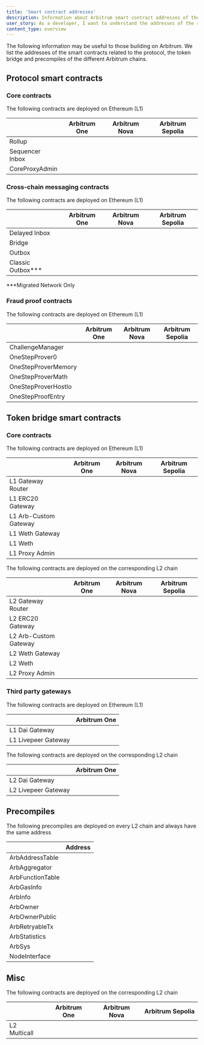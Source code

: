 ```yaml
---
title: 'Smart contract addresses'
description: Information about Arbitrum smart contract addresses of the protocol.
user_story: As a developer, I want to understand the addresses of the smart contracts related to the protocol, the token bridge and precompiles of the different Arbitrum chains.
content_type: overview
---
```



The following information may be useful to those building on Arbitrum. We list the addresses of the smart contracts related to the protocol, the token bridge and precompiles of the different Arbitrum chains.

## Protocol smart contracts

### Core contracts

The following contracts are deployed on Ethereum (L1)

|                 | Arbitrum One                                                                                   | Arbitrum Nova                                                                                  | Arbitrum Sepolia                                                                                      |
| --------------- | ---------------------------------------------------------------------------------------------- | ---------------------------------------------------------------------------------------------- | ----------------------------------------------------------------------------------------------------- |
| Rollup          | <AEL address="0x5eF0D09d1E6204141B4d37530808eD19f60FBa35" chainID={1} shortenAddress={true} /> | <AEL address="0xFb209827c58283535b744575e11953DCC4bEAD88" chainID={1} shortenAddress={true} /> | <AEL address="0xd80810638dbDF9081b72C1B33c65375e807281C8" chainID={11155111} shortenAddress={true} /> |
| Sequencer Inbox | <AEL address="0x1c479675ad559DC151F6Ec7ed3FbF8ceE79582B6" chainID={1} shortenAddress={true} /> | <AEL address="0x211E1c4c7f1bF5351Ac850Ed10FD68CFfCF6c21b" chainID={1} shortenAddress={true} /> | <AEL address="0x6c97864CE4bEf387dE0b3310A44230f7E3F1be0D" chainID={11155111} shortenAddress={true} /> |
| CoreProxyAdmin  | <AEL address="0x554723262467F125Ac9e1cDFa9Ce15cc53822dbD" chainID={1} shortenAddress={true} /> | <AEL address="0x71D78dC7cCC0e037e12de1E50f5470903ce37148" chainID={1} shortenAddress={true} /> | <AEL address="0x1ed74a4e4F4C42b86A7002e9951e98DBcC890686" chainID={11155111} shortenAddress={true} /> |

### Cross-chain messaging contracts

The following contracts are deployed on Ethereum (L1)

|                      | Arbitrum One                                                                                                                                                                                         | Arbitrum Nova                                                                                  | Arbitrum Sepolia                                                                                      |
| -------------------- | ---------------------------------------------------------------------------------------------------------------------------------------------------------------------------------------------------- | ---------------------------------------------------------------------------------------------- | ----------------------------------------------------------------------------------------------------- |
| Delayed Inbox        | <AEL address="0x4Dbd4fc535Ac27206064B68FfCf827b0A60BAB3f" chainID={1} shortenAddress={true} />                                                                                                       | <AEL address="0xc4448b71118c9071Bcb9734A0EAc55D18A153949" chainID={1} shortenAddress={true} /> | <AEL address="0xaAe29B0366299461418F5324a79Afc425BE5ae21" chainID={11155111} shortenAddress={true} /> |
| Bridge               | <AEL address="0x8315177aB297bA92A06054cE80a67Ed4DBd7ed3a" chainID={1} shortenAddress={true} />                                                                                                       | <AEL address="0xC1Ebd02f738644983b6C4B2d440b8e77DdE276Bd" chainID={1} shortenAddress={true} /> | <AEL address="0x38f918D0E9F1b721EDaA41302E399fa1B79333a9" chainID={11155111} shortenAddress={true} /> |
| Outbox               | <AEL address="0x0B9857ae2D4A3DBe74ffE1d7DF045bb7F96E4840" chainID={1} shortenAddress={true} />                                                                                                       | <AEL address="0xD4B80C3D7240325D18E645B49e6535A3Bf95cc58" chainID={1} shortenAddress={true} /> | <AEL address="0x65f07C7D521164a4d5DaC6eB8Fac8DA067A3B78F" chainID={11155111} shortenAddress={true} /> |
| Classic Outbox\*\*\* | <AEL address="0x760723CD2e632826c38Fef8CD438A4CC7E7E1A40" chainID={1} shortenAddress={true} /> <br /> <AEL address="0x667e23ABd27E623c11d4CC00ca3EC4d0bD63337a" chainID={1} shortenAddress={true} /> |                                                                                                |                                                                                                       |

\*\*\*Migrated Network Only

### Fraud proof contracts

The following contracts are deployed on Ethereum (L1)

|                     | Arbitrum One                                                                                   | Arbitrum Nova                                                                                  | Arbitrum Sepolia                                                                                      |
| ------------------- | ---------------------------------------------------------------------------------------------- | ---------------------------------------------------------------------------------------------- | ----------------------------------------------------------------------------------------------------- |
| ChallengeManager    | <AEL address="0xe5896783a2F463446E1f624e64Aa6836BE4C6f58" chainID={1} shortenAddress={true} /> | <AEL address="0xA59075221b50C598aED0Eae0bB9869639513af0D" chainID={1} shortenAddress={true} /> | <AEL address="0x84EDD049A8a54fB6ED6c239Ad46f5B021F150700" chainID={11155111} shortenAddress={true} /> |
| OneStepProver0      | <AEL address="0x499A4f574f2e4F8837E242adEc86223Ef7DeEfcC" chainID={1} shortenAddress={true} /> | <AEL address="0x8323B58C522690E6aFae94044825F0c79A93d236" chainID={1} shortenAddress={true} /> | <AEL address="0xAF57ce898670D8fb4BEa8d3C37E22CbA01B70ddA" chainID={11155111} shortenAddress={true} /> |
| OneStepProverMemory | <AEL address="0xb556F3Bb0FdCFeAf81a1c393e024a69a3327B676" chainID={1} shortenAddress={true} /> | <AEL address="0x7a6C0503107858f82a790E481024134092e19979" chainID={1} shortenAddress={true} /> | <AEL address="0xA6Aca7d478e5236868bd8C8fD95B061685CBf0c5" chainID={11155111} shortenAddress={true} /> |
| OneStepProverMath   | <AEL address="0xd315Ac3a82E8EDAA84b347F478e0F59801747970" chainID={1} shortenAddress={true} /> | <AEL address="0x1efb116EBC38CE895Eb2E5e009234E0E0836f2F5" chainID={1} shortenAddress={true} /> | <AEL address="0xfEe5c93D21b1b036eD6C250ca08F274a1a7d42F4" chainID={11155111} shortenAddress={true} /> |
| OneStepProverHostIo | <AEL address="0xb965b08A826D4C7634e0Df4c5eF5E1d1f9b5D13A" chainID={1} shortenAddress={true} /> | <AEL address="0x9CBC3F14a57CE6eAD0e770F528E2f1E8b8C37613" chainID={1} shortenAddress={true} /> | <AEL address="0xA53aA7d75C6672d774D4229c3cCf1F79870B752a" chainID={11155111} shortenAddress={true} /> |
| OneStepProofEntry   | <AEL address="0x3E1f62AA8076000c3218493FE3e0Ae40bcB9A1DF" chainID={1} shortenAddress={true} /> | <AEL address="0x7AdcA86896c4220f19B2f7f9746e7A99E57B0Fc5" chainID={1} shortenAddress={true} /> | <AEL address="0x08a289543e8e3423db585DcFF8fa0a6E4b515961" chainID={11155111} shortenAddress={true} /> |

## Token bridge smart contracts

### Core contracts

The following contracts are deployed on Ethereum (L1)

|                       | Arbitrum One                                                                                   | Arbitrum Nova                                                                                  | Arbitrum Sepolia                                                                                      |
| --------------------- | ---------------------------------------------------------------------------------------------- | ---------------------------------------------------------------------------------------------- | ----------------------------------------------------------------------------------------------------- |
| L1 Gateway Router     | <AEL address="0x72Ce9c846789fdB6fC1f34aC4AD25Dd9ef7031ef" chainID={1} shortenAddress={true} /> | <AEL address="0xC840838Bc438d73C16c2f8b22D2Ce3669963cD48" chainID={1} shortenAddress={true} /> | <AEL address="0xcE18836b233C83325Cc8848CA4487e94C6288264" chainID={11155111} shortenAddress={true} /> |
| L1 ERC20 Gateway      | <AEL address="0xa3A7B6F88361F48403514059F1F16C8E78d60EeC" chainID={1} shortenAddress={true} /> | <AEL address="0xB2535b988dcE19f9D71dfB22dB6da744aCac21bf" chainID={1} shortenAddress={true} /> | <AEL address="0x902b3E5f8F19571859F4AB1003B960a5dF693aFF" chainID={11155111} shortenAddress={true} /> |
| L1 Arb-Custom Gateway | <AEL address="0xcEe284F754E854890e311e3280b767F80797180d" chainID={1} shortenAddress={true} /> | <AEL address="0x23122da8C581AA7E0d07A36Ff1f16F799650232f" chainID={1} shortenAddress={true} /> | <AEL address="0xba2F7B6eAe1F9d174199C5E4867b563E0eaC40F3" chainID={11155111} shortenAddress={true} /> |
| L1 Weth Gateway       | <AEL address="0xd92023E9d9911199a6711321D1277285e6d4e2db" chainID={1} shortenAddress={true} /> | <AEL address="0xE4E2121b479017955Be0b175305B35f312330BaE" chainID={1} shortenAddress={true} /> | <AEL address="0xA8aD8d7e13cbf556eE75CB0324c13535d8100e1E" chainID={11155111} shortenAddress={true} /> |
| L1 Weth               | <AEL address="0xC02aaA39b223FE8D0A0e5C4F27eAD9083C756Cc2" chainID={1} shortenAddress={true} /> | <AEL address="0xC02aaA39b223FE8D0A0e5C4F27eAD9083C756Cc2" chainID={1} shortenAddress={true} /> | <AEL address="0x7b79995e5f793A07Bc00c21412e50Ecae098E7f9" chainID={11155111} shortenAddress={true} /> |
| L1 Proxy Admin        | <AEL address="0x9aD46fac0Cf7f790E5be05A0F15223935A0c0aDa" chainID={1} shortenAddress={true} /> | <AEL address="0xa8f7DdEd54a726eB873E98bFF2C95ABF2d03e560" chainID={1} shortenAddress={true} /> | <AEL address="0xDBFC2FfB44A5D841aB42b0882711ed6e5A9244b0" chainID={11155111} shortenAddress={true} /> |

The following contracts are deployed on the corresponding L2 chain

|                       | Arbitrum One                                                                                       | Arbitrum Nova                                                                                      | Arbitrum Sepolia                                                                                    |
| --------------------- | -------------------------------------------------------------------------------------------------- | -------------------------------------------------------------------------------------------------- | --------------------------------------------------------------------------------------------------- |
| L2 Gateway Router     | <AEL address="0x5288c571Fd7aD117beA99bF60FE0846C4E84F933" chainID={42161} shortenAddress={true} /> | <AEL address="0x21903d3F8176b1a0c17E953Cd896610Be9fFDFa8" chainID={42170} shortenAddress={true} /> | <AEL address="0x9fDD1C4E4AA24EEc1d913FABea925594a20d43C7" chainID={421614} shortenAddress={true} /> |
| L2 ERC20 Gateway      | <AEL address="0x09e9222E96E7B4AE2a407B98d48e330053351EEe" chainID={42161} shortenAddress={true} /> | <AEL address="0xcF9bAb7e53DDe48A6DC4f286CB14e05298799257" chainID={42170} shortenAddress={true} /> | <AEL address="0x6e244cD02BBB8a6dbd7F626f05B2ef82151Ab502" chainID={421614} shortenAddress={true} /> |
| L2 Arb-Custom Gateway | <AEL address="0x096760F208390250649E3e8763348E783AEF5562" chainID={42161} shortenAddress={true} /> | <AEL address="0xbf544970E6BD77b21C6492C281AB60d0770451F4" chainID={42170} shortenAddress={true} /> | <AEL address="0x8Ca1e1AC0f260BC4dA7Dd60aCA6CA66208E642C5" chainID={421614} shortenAddress={true} /> |
| L2 Weth Gateway       | <AEL address="0x6c411aD3E74De3E7Bd422b94A27770f5B86C623B" chainID={42161} shortenAddress={true} /> | <AEL address="0x7626841cB6113412F9c88D3ADC720C9FAC88D9eD" chainID={42170} shortenAddress={true} /> | <AEL address="0xCFB1f08A4852699a979909e22c30263ca249556D" chainID={421614} shortenAddress={true} /> |
| L2 Weth               | <AEL address="0x82aF49447D8a07e3bd95BD0d56f35241523fBab1" chainID={42161} shortenAddress={true} /> | <AEL address="0x722E8BdD2ce80A4422E880164f2079488e115365" chainID={42170} shortenAddress={true} /> | <AEL address="0x980B62Da83eFf3D4576C647993b0c1D7faf17c73" chainID={421614} shortenAddress={true} /> |
| L2 Proxy Admin        | <AEL address="0xd570aCE65C43af47101fC6250FD6fC63D1c22a86" chainID={42161} shortenAddress={true} /> | <AEL address="0xada790b026097BfB36a5ed696859b97a96CEd92C" chainID={42170} shortenAddress={true} /> | <AEL address="0x715D99480b77A8d9D603638e593a539E21345FdF" chainID={421614} shortenAddress={true} /> |

### Third party gateways

The following contracts are deployed on Ethereum (L1)

|                     | Arbitrum One                                                                                   |
| ------------------- | ---------------------------------------------------------------------------------------------- |
| L1 Dai Gateway      | <AEL address="0xD3B5b60020504bc3489D6949d545893982BA3011" chainID={1} shortenAddress={true} /> |
| L1 Livepeer Gateway | <AEL address="0x6142f1C8bBF02E6A6bd074E8d564c9A5420a0676" chainID={1} shortenAddress={true} /> |

The following contracts are deployed on the corresponding L2 chain

|                     | Arbitrum One                                                                                       |
| ------------------- | -------------------------------------------------------------------------------------------------- |
| L2 Dai Gateway      | <AEL address="0x467194771dAe2967Aef3ECbEDD3Bf9a310C76C65" chainID={42161} shortenAddress={true} /> |
| L2 Livepeer Gateway | <AEL address="0x6D2457a4ad276000A615295f7A80F79E48CcD318" chainID={42161} shortenAddress={true} /> |

## Precompiles

The following precompiles are deployed on every L2 chain and always have the same address

|                  | Address                                                                      |
| ---------------- | ---------------------------------------------------------------------------- |
| ArbAddressTable  | <AEL address="0x0000000000000000000000000000000000000066" chainID={42161} /> |
| ArbAggregator    | <AEL address="0x000000000000000000000000000000000000006D" chainID={42161} /> |
| ArbFunctionTable | <AEL address="0x0000000000000000000000000000000000000068" chainID={42161} /> |
| ArbGasInfo       | <AEL address="0x000000000000000000000000000000000000006C" chainID={42161} /> |
| ArbInfo          | <AEL address="0x0000000000000000000000000000000000000065" chainID={42161} /> |
| ArbOwner         | <AEL address="0x0000000000000000000000000000000000000070" chainID={42161} /> |
| ArbOwnerPublic   | <AEL address="0x000000000000000000000000000000000000006b" chainID={42161} /> |
| ArbRetryableTx   | <AEL address="0x000000000000000000000000000000000000006E" chainID={42161} /> |
| ArbStatistics    | <AEL address="0x000000000000000000000000000000000000006F" chainID={42161} /> |
| ArbSys           | <AEL address="0x0000000000000000000000000000000000000064" chainID={42161} /> |
| NodeInterface    | <AEL address="0x00000000000000000000000000000000000000C8" chainID={42161} /> |

## Misc

The following contracts are deployed on the corresponding L2 chain

|              | Arbitrum One                                                                                       | Arbitrum Nova                                                                                      | Arbitrum Sepolia                                                                                    |
| ------------ | -------------------------------------------------------------------------------------------------- | -------------------------------------------------------------------------------------------------- | --------------------------------------------------------------------------------------------------- |
| L2 Multicall | <AEL address="0x842eC2c7D803033Edf55E478F461FC547Bc54EB2" chainID={42161} shortenAddress={true} /> | <AEL address="0x5e1eE626420A354BbC9a95FeA1BAd4492e3bcB86" chainID={42170} shortenAddress={true} /> | <AEL address="0xA115146782b7143fAdB3065D86eACB54c169d092" chainID={421614} shortenAddress={true} /> |

